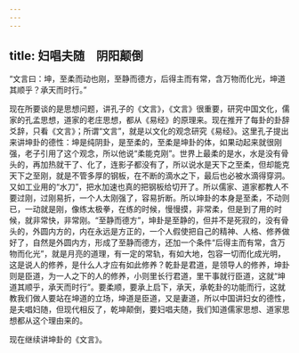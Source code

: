 ```yaml
---
---
---
```

title: 妇唱夫随　阴阳颠倒
---




“文言曰：坤，至柔而动也刚，至静而德方，后得主而有常，含万物而化光，坤道其顺乎？承天而时行。”

现在所要谈的是思想问题，讲孔子的《文言》，《文言》很重要，研究中国文化，儒家的孔孟思想，道家的老庄思想，都从《易经》的原理来。现在推开了每卦的卦辞爻辞，只看《文言》；所谓“文言”，就是以文化的观念研究《易经》。这里孔子提出来讲坤卦的德性：坤是纯阴卦，是至柔的，至柔是坤卦的体，如果动起来就很刚强，老子引用了这个观念，所以他说“柔能克刚”。世界上最柔的是水，水是没有骨头的，再加热就干了、化了，连影子都没有了，所以说水是天下之至柔，但却能克天下之至刚，就是不管多厚的钢板，在不断的滴水之下，最后也必被水滴得穿洞。又如工业用的“水刀”，把水加速也真的把钢板给切开了。所以儒家、道家都教人不要过刚，过刚易折，一个人太刚强了，容易折断。所以坤卦的本身是至柔，不动则已，一动就是刚，像练太极拳，在练的时候，慢慢摸，非常柔，但是到了用的时候，就非常快，非常刚。“至静而德方”，坤卦是至静的，但并不是死寂的，没有骨头的，外圆内方的，内在永远是方正的，一个人假使把自己的精神、人格、修养做好了，自然是外圆内方，形成了至静而德方，还加一个条件“后得主而有常，含万物而化光”，就是月亮的道理，有一定的常轨，有如大地，包容一切而化成光明，这是说人的修养，是什么人才应有如此修养？乾卦是君道，是领导人的修养，坤卦则是臣道，为一人之下的人的修养，小则里长行君道，里干事就行臣道，这就“坤道其顺乎，承天而时行”。要柔顺，要承上启下，承天，承乾卦的功能而行，这就教我们做人要站在坤道的立场，坤道是臣道，又是妻道，所以中国讲妇女的德性，是夫唱妇随，但现代相反了，乾坤颠倒，要妇唱夫随，我们知道儒家思想、道家思想都从这个理由来的。

现在继续讲坤卦的《文言》。